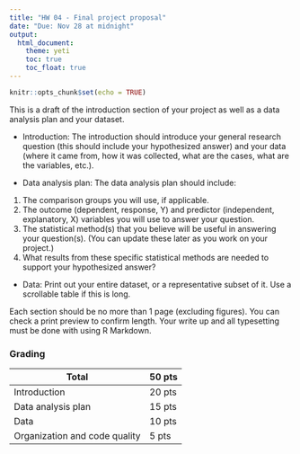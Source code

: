 ```yaml
---
title: "HW 04 - Final project proposal"
date: "Due: Nov 28 at midnight"
output: 
  html_document: 
    theme: yeti
    toc: true
    toc_float: true
---
```


```r
knitr::opts_chunk$set(echo = TRUE)
```

This is a draft of the introduction section of your project as well as a 
data analysis plan and your dataset.

- Introduction: The introduction should introduce your general research 
question (this should include your hypothesized answer) and your data 
(where it came from, how it was collected, what are the cases, what are the 
variables, etc.).

- Data analysis plan: The data analysis plan should include:

1. The comparison groups you will use, if applicable.
2. The outcome (dependent, response, Y) and predictor (independent, explanatory, X) variables you will use to answer your question.
3. The statistical method(s) that you believe will be useful in answering your question(s). (You can update these later as you work on your project.)
4. What results from these specific statistical methods are needed to support your hypothesized answer?

- Data: Print out your entire dataset, or a representative subset of it. Use a scrollable 
table if this is long. 

Each section should be no more than 1 page (excluding figures). You can check a print preview
to confirm length. Your write up and all typesetting must be done with using R Markdown.

### Grading

Total                                                   | 50 pts
--------------------------------------------------------|--------
Introduction                                            | 20 pts
Data analysis plan                                      | 15 pts
Data                                                    | 10 pts
Organization and code quality                           | 5 pts

